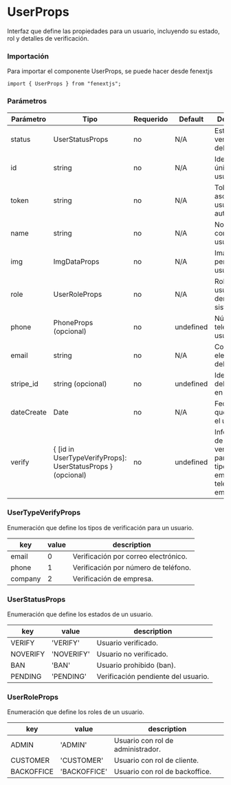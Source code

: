 # UserProps

Interfaz que define las propiedades para un usuario, incluyendo su estado, rol y detalles de verificación.

### Importación

Para importar el componente UserProps, se puede hacer desde fenextjs

```tsx copy
import { UserProps } from "fenextjs";
```

### Parámetros

| Parámetro  | Tipo                                                          | Requerido | Default   | Descripcion                                                                       |
| ---------- | ------------------------------------------------------------- | --------- | --------- | --------------------------------------------------------------------------------- |
| status     | UserStatusProps                                               | no        | N/A       | Estado de verificación del usuario.                                               |
| id         | string                                                        | no        | N/A       | Identificador único del usuario.                                                  |
| token      | string                                                        | no        | N/A       | Token asociado al usuario para autenticación.                                     |
| name       | string                                                        | no        | N/A       | Nombre completo del usuario.                                                      |
| img        | ImgDataProps                                                  | no        | N/A       | Imagen de perfil del usuario.                                                     |
| role       | UserRoleProps                                                 | no        | N/A       | Rol del usuario dentro del sistema.                                               |
| phone      | PhoneProps (opcional)                                         | no        | undefined | Número de teléfono del usuario.                                                   |
| email      | string                                                        | no        | N/A       | Correo electrónico del usuario.                                                   |
| stripe_id  | string (opcional)                                             | no        | undefined | Identificador del usuario en Stripe.                                              |
| dateCreate | Date                                                          | no        | N/A       | Fecha en la que se creó el usuario.                                               |
| verify     | \{ [id in UserTypeVerifyProps]: UserStatusProps \} (opcional) | no        | undefined | Información de verificación para distintos tipos, como email, teléfono y empresa. |

### UserTypeVerifyProps

Enumeración que define los tipos de verificación para un usuario.

| key     | value | description                          |
| ------- | ----- | ------------------------------------ |
| email   | 0     | Verificación por correo electrónico. |
| phone   | 1     | Verificación por número de teléfono. |
| company | 2     | Verificación de empresa.             |

### UserStatusProps

Enumeración que define los estados de un usuario.

| key      | value      | description                         |
| -------- | ---------- | ----------------------------------- |
| VERIFY   | 'VERIFY'   | Usuario verificado.                 |
| NOVERIFY | 'NOVERIFY' | Usuario no verificado.              |
| BAN      | 'BAN'      | Usuario prohibido (ban).            |
| PENDING  | 'PENDING'  | Verificación pendiente del usuario. |

### UserRoleProps

Enumeración que define los roles de un usuario.

| key        | value        | description                       |
| ---------- | ------------ | --------------------------------- |
| ADMIN      | 'ADMIN'      | Usuario con rol de administrador. |
| CUSTOMER   | 'CUSTOMER'   | Usuario con rol de cliente.       |
| BACKOFFICE | 'BACKOFFICE' | Usuario con rol de backoffice.    |
